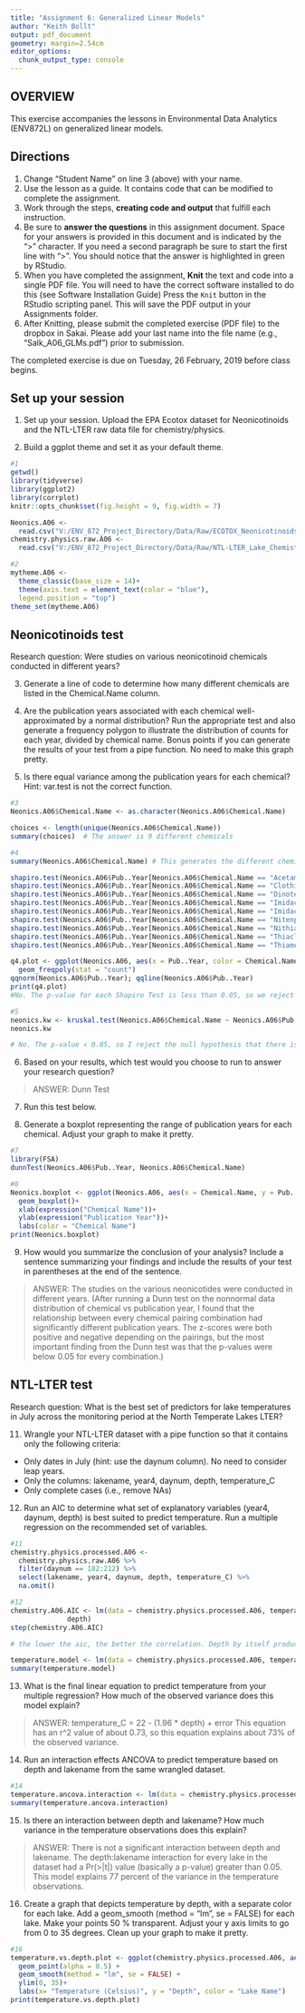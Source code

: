 ```yaml
---
title: "Assignment 6: Generalized Linear Models"
author: "Keith Bollt"
output: pdf_document
geometry: margin=2.54cm
editor_options: 
  chunk_output_type: console
---
```


## OVERVIEW

This exercise accompanies the lessons in Environmental Data Analytics (ENV872L) on generalized linear models. 

## Directions
1. Change "Student Name" on line 3 (above) with your name.
2. Use the lesson as a guide. It contains code that can be modified to complete the assignment.
3. Work through the steps, **creating code and output** that fulfill each instruction.
4. Be sure to **answer the questions** in this assignment document.
Space for your answers is provided in this document and is indicated by the ">" character.
If you need a second paragraph be sure to start the first line with ">".
You should notice that the answer is highlighted in green by RStudio. 
6. When you have completed the assignment, **Knit** the text and code into a single PDF file.
You will need to have the correct software installed to do this (see Software Installation Guide)
Press the `Knit` button in the RStudio scripting panel.
This will save the PDF output in your Assignments folder.
8. After Knitting, please submit the completed exercise (PDF file) to the dropbox in Sakai. Please add your last name into the file name (e.g., "Salk_A06_GLMs.pdf") prior to submission.

The completed exercise is due on Tuesday, 26 February, 2019 before class begins.

## Set up your session 
1. Set up your session. Upload the EPA Ecotox dataset for Neonicotinoids and the NTL-LTER raw data file for chemistry/physics. 

2. Build a ggplot theme and set it as your default theme.

```r
#1
getwd()
library(tidyverse)
library(ggplot2)
library(corrplot)
knitr::opts_chunk$set(fig.height = 9, fig.width = 7)

Neonics.A06 <- 
  read.csv("V:/ENV_872_Project_Directory/Data/Raw/ECOTOX_Neonicotinoids_Mortality_raw.csv")
chemistry.physics.raw.A06 <- 
  read.csv("V:/ENV_872_Project_Directory/Data/Raw/NTL-LTER_Lake_ChemistryPhysics_Raw.csv")

#2
mytheme.A06 <- 
  theme_classic(base_size = 14)+
  theme(axis.text = element_text(color = "blue"),
  legend.position = "top")
theme_set(mytheme.A06)

```

## Neonicotinoids test
Research question: Were studies on various neonicotinoid chemicals conducted in different years? 

3. Generate a line of code to determine how many different chemicals are listed in the Chemical.Name column.

4. Are the publication years associated with each chemical well-approximated by a normal distribution? Run the appropriate test and also generate a frequency polygon to illustrate the distribution of counts for each year, divided by chemical name. Bonus points if you can generate the results of your test from a pipe function. No need to make this graph pretty.

5. Is there equal variance among the publication years for each chemical? Hint: var.test is not the correct function.

```r
#3
Neonics.A06$Chemical.Name <- as.character(Neonics.A06$Chemical.Name)

choices <- length(unique(Neonics.A06$Chemical.Name))
summary(choices)  # The answer is 9 different chemicals

#4
summary(Neonics.A06$Chemical.Name) # This generates the different chemical names. I should have just run this code for q3 as well...

shapiro.test(Neonics.A06$Pub..Year[Neonics.A06$Chemical.Name == "Acetamiprid"])
shapiro.test(Neonics.A06$Pub..Year[Neonics.A06$Chemical.Name == "Clothianidin"])
shapiro.test(Neonics.A06$Pub..Year[Neonics.A06$Chemical.Name == "Dinotefuran"])
shapiro.test(Neonics.A06$Pub..Year[Neonics.A06$Chemical.Name == "Imidacloprid"])
shapiro.test(Neonics.A06$Pub..Year[Neonics.A06$Chemical.Name == "Imidaclothiz"])
shapiro.test(Neonics.A06$Pub..Year[Neonics.A06$Chemical.Name == "Nitenpyram"])
shapiro.test(Neonics.A06$Pub..Year[Neonics.A06$Chemical.Name == "Nithiazine"])
shapiro.test(Neonics.A06$Pub..Year[Neonics.A06$Chemical.Name == "Thiacloprid"])
shapiro.test(Neonics.A06$Pub..Year[Neonics.A06$Chemical.Name == "Thiamethoxam"])

q4.plot <- ggplot(Neonics.A06, aes(x = Pub..Year, color = Chemical.Name)) +
  geom_freqpoly(stat = "count")
qqnorm(Neonics.A06$Pub..Year); qqline(Neonics.A06$Pub..Year)
print(q4.plot)
#No. The p-value for each Shapiro Test is less than 0.05, so we reject the null hypothesis that the data is normally distributed.

#5
neonics.kw <- kruskal.test(Neonics.A06$Chemical.Name ~ Neonics.A06$Pub..Year)
neonics.kw

# No. The p-value < 0.05, so I reject the null hypothesis that there is no significant difference between the variances.
```

6. Based on your results, which test would you choose to run to answer your research question?

> ANSWER: Dunn Test

7. Run this test below. 

8. Generate a boxplot representing the range of publication years for each chemical. Adjust your graph to make it pretty.
```r
#7
library(FSA)
dunnTest(Neonics.A06$Pub..Year, Neonics.A06$Chemical.Name)    

#8
Neonics.boxplot <- ggplot(Neonics.A06, aes(x = Chemical.Name, y = Pub..Year, color = Chemical.Name) )+
  geom_boxplot()+
  xlab(expression("Chemical Name"))+
  ylab(expression("Publication Year"))+
  labs(color = "Chemical Name")
print(Neonics.boxplot)

```


9. How would you summarize the conclusion of your analysis? Include a sentence summarizing your findings and include the results of your test in parentheses at the end of the sentence. 

> ANSWER: The studies on the various neonicotides were conducted in different years. (After running a Dunn test on the nonnormal data distribution of chemical vs publication year, I found that the relationship between every chemical pairing combination had significantly different publication years. The z-scores were both positive and negative depending on the pairings, but the most important finding from the Dunn test was that the p-values were below 0.05 for every combination.)

## NTL-LTER test
Research question: What is the best set of predictors for lake temperatures in July across the monitoring period at the North Temperate Lakes LTER? 

11. Wrangle your NTL-LTER dataset with a pipe function so that it contains only the following criteria: 

* Only dates in July (hint: use the daynum column). No need to consider leap years.
* Only the columns: lakename, year4, daynum, depth, temperature_C
* Only complete cases (i.e., remove NAs)

12. Run an AIC to determine what set of explanatory variables (year4, daynum, depth) is best suited to predict temperature. Run a multiple regression on the recommended set of variables. 

```r
#11
chemistry.physics.processed.A06 <- 
  chemistry.physics.raw.A06 %>%
  filter(daynum == 182:212) %>%
  select(lakename, year4, daynum, depth, temperature_C) %>%
  na.omit()

#12
chemistry.A06.AIC <- lm(data = chemistry.physics.processed.A06, temperature_C ~ year4 + daynum + 
              depth)
step(chemistry.A06.AIC)  

# the lower the aic, the better the correlation. Depth by itself produced the lowest AIC, and therefore the best correlation with temperature.

temperature.model <- lm(data = chemistry.physics.processed.A06, temperature_C ~ depth) 
summary(temperature.model)

```

13. What is the final linear equation to predict temperature from your multiple regression? How much of the observed variance does this model explain?

> ANSWER: temperature_C = 22 - (1.96 * depth) + error
This equation has an r^2 value of about 0.73, so this equation explains about 73% of the observed variance.

14. Run an interaction effects ANCOVA to predict temperature based on depth and lakename from the same wrangled dataset.

```r
#14
temperature.ancova.interaction <- lm(data = chemistry.physics.processed.A06, temperature_C ~ depth * lakename)
summary(temperature.ancova.interaction)

```

15. Is there an interaction between depth and lakename? How much variance in the temperature observations does this explain?

> ANSWER: There is not a significant interaction between depth and lakename. The depth:lakename interaction for every lake in the dataset had a Pr(>|t|) value (basically a p-value) greater than 0.05.
This model explains 77 percent of the variance in the temperature observations.

16. Create a graph that depicts temperature by depth, with a separate color for each lake. Add a geom_smooth (method = "lm", se = FALSE) for each lake. Make your points 50 % transparent. Adjust your y axis limits to go from 0 to 35 degrees. Clean up your graph to make it pretty. 

```r
#16
temperature.vs.depth.plot <- ggplot(chemistry.physics.processed.A06, aes(x = temperature_C, y = depth, color = lakename)) + 
  geom_point(alpha = 0.5) + 
  geom_smooth(method = "lm", se = FALSE) +
  ylim(0, 35)+
  labs(x= "Temperature (Celsius)", y = "Depth", color = "Lake Name")
print(temperature.vs.depth.plot)
```


